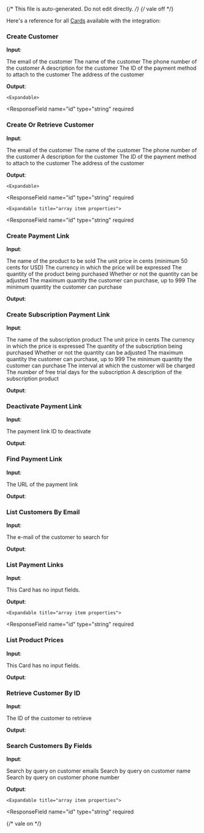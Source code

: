 {/* This file is auto-generated. Do not edit directly. */}
{/* vale off */}

Here's a reference for all [Cards](/learn/reference/cards/) available with the integration:

### Create Customer

**Input**:

<Expandable title="input fields">
  <ResponseField
    name="email"
    type="string (email)"
    required
  >
    The email of the customer
  </ResponseField>
  <ResponseField
    name="name"
    type="string"
  >
    The name of the customer
  </ResponseField>
  <ResponseField
    name="phone"
    type="string"
  >
    The phone number of the customer
  </ResponseField>
  <ResponseField
    name="description"
    type="string"
  >
    A description for the customer
  </ResponseField>
  <ResponseField
    name="paymentMethodId"
    type="string"
  >
    The ID of the payment method to attach to the customer
  </ResponseField>
  <ResponseField
    name="address"
    type="string"
  >
    The address of the customer
  </ResponseField>
</Expandable>

**Output**:

<Expandable title="output">
  <ResponseField
    name="customer"
    type="object"
  >
    

    <Expandable>
  <ResponseField
    name="id"
    type="string"
    required
  >
    
  </ResponseField>
  <ResponseField
    name="email"
    type="string,null"
    required
  >
    
  </ResponseField>
  <ResponseField
    name="name"
    type="string,null"
  >
    
  </ResponseField>
  <ResponseField
    name="description"
    type="string,null"
    required
  >
    
  </ResponseField>
  <ResponseField
    name="phone"
    type="string,null"
  >
    
  </ResponseField>
  <ResponseField
    name="address"
    type="string"
  >
    
  </ResponseField>
  <ResponseField
    name="created"
    type="number"
    required
  >
    
  </ResponseField>
  <ResponseField
    name="delinquent"
    type="boolean,null"
  >
    
  </ResponseField>
    </Expandable>
  </ResponseField>
</Expandable>

### Create Or Retrieve Customer

**Input**:

<Expandable title="input fields">
  <ResponseField
    name="email"
    type="string (email)"
    required
  >
    The email of the customer
  </ResponseField>
  <ResponseField
    name="name"
    type="string"
  >
    The name of the customer
  </ResponseField>
  <ResponseField
    name="phone"
    type="string"
  >
    The phone number of the customer
  </ResponseField>
  <ResponseField
    name="description"
    type="string"
  >
    A description for the customer
  </ResponseField>
  <ResponseField
    name="paymentMethodId"
    type="string"
  >
    The ID of the payment method to attach to the customer
  </ResponseField>
  <ResponseField
    name="address"
    type="string"
  >
    The address of the customer
  </ResponseField>
</Expandable>

**Output**:

<Expandable title="output">
  <ResponseField
    name="customer"
    type="object"
  >
    

    <Expandable>
  <ResponseField
    name="id"
    type="string"
    required
  >
    
  </ResponseField>
  <ResponseField
    name="email"
    type="string,null"
    required
  >
    
  </ResponseField>
  <ResponseField
    name="name"
    type="string,null"
  >
    
  </ResponseField>
  <ResponseField
    name="description"
    type="string,null"
    required
  >
    
  </ResponseField>
  <ResponseField
    name="phone"
    type="string,null"
  >
    
  </ResponseField>
  <ResponseField
    name="address"
    type="string"
  >
    
  </ResponseField>
  <ResponseField
    name="created"
    type="number"
    required
  >
    
  </ResponseField>
  <ResponseField
    name="delinquent"
    type="boolean,null"
  >
    
  </ResponseField>
    </Expandable>
  </ResponseField>
  <ResponseField
    name="customers"
    type="array"
  >
    

    <Expandable title="array item properties">
  <ResponseField
    name="id"
    type="string"
    required
  >
    
  </ResponseField>
  <ResponseField
    name="email"
    type="string,null"
    required
  >
    
  </ResponseField>
  <ResponseField
    name="name"
    type="string,null"
  >
    
  </ResponseField>
  <ResponseField
    name="description"
    type="string,null"
    required
  >
    
  </ResponseField>
  <ResponseField
    name="phone"
    type="string,null"
  >
    
  </ResponseField>
  <ResponseField
    name="address"
    type="string"
  >
    
  </ResponseField>
  <ResponseField
    name="created"
    type="number"
    required
  >
    
  </ResponseField>
  <ResponseField
    name="delinquent"
    type="boolean,null"
  >
    
  </ResponseField>
    </Expandable>
  </ResponseField>
</Expandable>

### Create Payment Link

**Input**:

<Expandable title="input fields">
  <ResponseField
    name="productName"
    type="string"
    required
  >
    The name of the product to be sold
  </ResponseField>
  <ResponseField
    name="unit_amount"
    type="number"
  >
    The unit price in cents (minimum 50 cents for USD)
  </ResponseField>
  <ResponseField
    name="currency"
    type="string"
  >
    The currency in which the price will be expressed
  </ResponseField>
  <ResponseField
    name="quantity"
    type="number"
  >
    The quantity of the product being purchased
  </ResponseField>
  <ResponseField
    name="adjustableQuantity"
    type="boolean"
  >
    Whether or not the quantity can be adjusted
  </ResponseField>
  <ResponseField
    name="adjustableQuantityMaximum"
    type="number"
  >
    The maximum quantity the customer can purchase, up to 999
  </ResponseField>
  <ResponseField
    name="adjustableQuantityMinimum"
    type="number"
  >
    The minimum quantity the customer can purchase
  </ResponseField>
</Expandable>

**Output**:

<Expandable title="output">
  <ResponseField
    name="id"
    type="string"
  >
    
  </ResponseField>
  <ResponseField
    name="url"
    type="string"
  >
    
  </ResponseField>
</Expandable>

### Create Subscription Payment Link

**Input**:

<Expandable title="input fields">
  <ResponseField
    name="productName"
    type="string"
    required
  >
    The name of the subscription product
  </ResponseField>
  <ResponseField
    name="unit_amount"
    type="number"
  >
    The unit price in cents
  </ResponseField>
  <ResponseField
    name="currency"
    type="string"
  >
    The currency in which the price is expressed
  </ResponseField>
  <ResponseField
    name="quantity"
    type="number"
  >
    The quantity of the subscription being purchased
  </ResponseField>
  <ResponseField
    name="adjustableQuantity"
    type="boolean"
  >
    Whether or not the quantity can be adjusted
  </ResponseField>
  <ResponseField
    name="adjustableQuantityMaximum"
    type="number"
  >
    The maximum quantity the customer can purchase, up to 999
  </ResponseField>
  <ResponseField
    name="adjustableQuantityMinimum"
    type="number"
  >
    The minimum quantity the customer can purchase
  </ResponseField>
  <ResponseField
    name="chargingInterval"
    type="string"
  >
    The interval at which the customer will be charged
  </ResponseField>
  <ResponseField
    name="trial_period_days"
    type="number"
  >
    The number of free trial days for the subscription
  </ResponseField>
  <ResponseField
    name="description"
    type="string"
  >
    A description of the subscription product
  </ResponseField>
</Expandable>

**Output**:

<Expandable title="output">
  <ResponseField
    name="id"
    type="string"
  >
    
  </ResponseField>
  <ResponseField
    name="url"
    type="string"
  >
    
  </ResponseField>
</Expandable>

### Deactivate Payment Link

**Input**:

<Expandable title="input fields">
  <ResponseField
    name="id"
    type="string"
    required
  >
    The payment link ID to deactivate
  </ResponseField>
</Expandable>

**Output**:

<Expandable title="output">
  <ResponseField
    name="id"
    type="string"
  >
    
  </ResponseField>
  <ResponseField
    name="url"
    type="string"
  >
    
  </ResponseField>
  <ResponseField
    name="active"
    type="boolean"
  >
    
  </ResponseField>
</Expandable>

### Find Payment Link

**Input**:

<Expandable title="input fields">
  <ResponseField
    name="url"
    type="string"
    required
  >
    The URL of the payment link
  </ResponseField>
</Expandable>

**Output**:

<Expandable title="output">
  <ResponseField
    name="id"
    type="string"
  >
    
  </ResponseField>
</Expandable>

### List Customers By Email

**Input**:

<Expandable title="input fields">
  <ResponseField
    name="email"
    type="string (email)"
  >
    The e-mail of the customer to search for
  </ResponseField>
</Expandable>

**Output**:

<Expandable title="output">
  <ResponseField
    name="customers"
    type="object"
  >
    
  </ResponseField>
</Expandable>

### List Payment Links

**Input**:

This Card has no input fields.

**Output**:

<Expandable title="output">
  <ResponseField
    name="paymentLinks"
    type="array"
  >
    

    <Expandable title="array item properties">
  <ResponseField
    name="id"
    type="string"
    required
  >
    
  </ResponseField>
  <ResponseField
    name="url"
    type="string"
    required
  >
    
  </ResponseField>
    </Expandable>
  </ResponseField>
</Expandable>

### List Product Prices

**Input**:

This Card has no input fields.

**Output**:

<Expandable title="output">
  <ResponseField
    name="products"
    type="object"
  >
    
  </ResponseField>
</Expandable>

### Retrieve Customer By ID

**Input**:

<Expandable title="input fields">
  <ResponseField
    name="id"
    type="string"
    required
  >
    The ID of the customer to retrieve
  </ResponseField>
</Expandable>

**Output**:

<Expandable title="output">
  <ResponseField
    name="id"
    type="string"
  >
    
  </ResponseField>
  <ResponseField
    name="email"
    type="string,null"
  >
    
  </ResponseField>
  <ResponseField
    name="description"
    type="string,null"
  >
    
  </ResponseField>
  <ResponseField
    name="created"
    type="number"
  >
    
  </ResponseField>
</Expandable>

### Search Customers By Fields

**Input**:

<Expandable title="input fields">
  <ResponseField
    name="email"
    type="string"
  >
    Search by query on customer emails
  </ResponseField>
  <ResponseField
    name="name"
    type="string"
  >
    Search by query on customer name
  </ResponseField>
  <ResponseField
    name="phone"
    type="string"
  >
    Search by query on customer phone number
  </ResponseField>
</Expandable>

**Output**:

<Expandable title="output">
  <ResponseField
    name="customers"
    type="array"
  >
    

    <Expandable title="array item properties">
  <ResponseField
    name="id"
    type="string"
    required
  >
    
  </ResponseField>
  <ResponseField
    name="email"
    type="string,null"
    required
  >
    
  </ResponseField>
  <ResponseField
    name="name"
    type="string,null"
  >
    
  </ResponseField>
  <ResponseField
    name="description"
    type="string,null"
    required
  >
    
  </ResponseField>
  <ResponseField
    name="phone"
    type="string,null"
  >
    
  </ResponseField>
  <ResponseField
    name="address"
    type="string"
  >
    
  </ResponseField>
  <ResponseField
    name="created"
    type="number"
    required
  >
    
  </ResponseField>
  <ResponseField
    name="delinquent"
    type="boolean,null"
  >
    
  </ResponseField>
    </Expandable>
  </ResponseField>
</Expandable>


{/* vale on */}